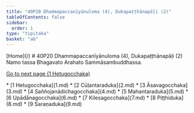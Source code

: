 ```yaml
---
title: "40P20 Dhammapaccanīyānuloma (4), Dukapaṭṭhānapāḷi (2)"
tableOfContents: false
sidebar:
  order: 1
type: "tipitaka"
basket: "ab"
---
```



<Paragraph type="center">
[Home](/)
</Paragraph>

<Paragraph type="center">
# 40P20 Dhammapaccanīyānuloma (4), Dukapaṭṭhānapāḷi (2)
</Paragraph>

<Paragraph number="1" type="center">
Namo tassa Bhagavato Arahato Sammāsambuddhassa.

[Go to next page (1 Hetugocchaka)](1.md)



</Paragraph>

<TableOfContents>
* [1 Hetugocchaka](1.md)
* [2 Cūḷantaraduka](2.md)
* [3 Āsavagocchaka](3.md)
* [4 Saññojanādichagocchaka](4.md)
* [5 Mahantaraduka](5.md)
* [6 Upādānagocchaka](6.md)
* [7 Kilesagocchaka](7.md)
* [8 Piṭṭhiduka](8.md)
* [9 Saraṇaduka](9.md)
</TableOfContents>
